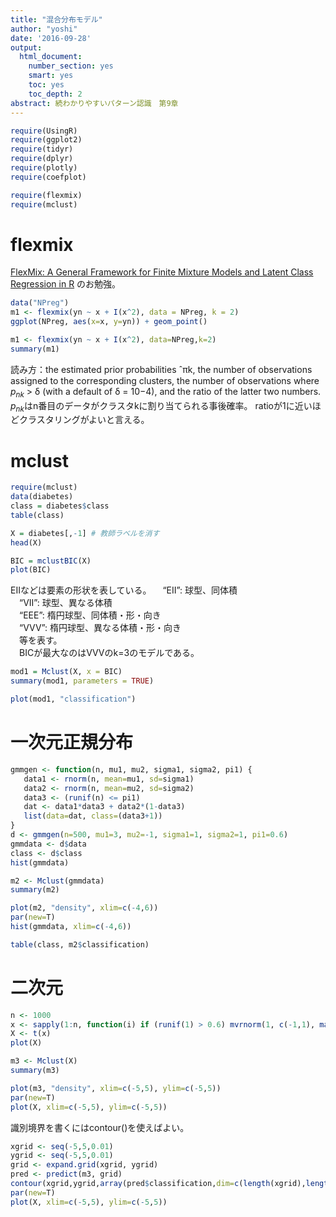 ```yaml
---
title: "混合分布モデル"
author: "yoshi"
date: '2016-09-28'
output:
  html_document:
    number_section: yes
    smart: yes
    toc: yes
    toc_depth: 2
abstract: 続わかりやすいパターン認識　第9章
---
```

```r
require(UsingR)
require(ggplot2)
require(tidyr)
require(dplyr)
require(plotly)
require(coefplot)
```
```r
require(flexmix)
require(mclust)
```

# flexmix  
[FlexMix: A General Framework for Finite Mixture
Models and Latent Class Regression in R](https://cran.r-project.org/web/packages/flexmix/vignettes/flexmix-intro.pdf)
のお勉強。
```r
data("NPreg")
m1 <- flexmix(yn ~ x + I(x^2), data = NPreg, k = 2)
ggplot(NPreg, aes(x=x, y=yn)) + geom_point()
```

```r
m1 <- flexmix(yn ~ x + I(x^2), data=NPreg,k=2)
summary(m1)
```
読み方：the estimated prior probabilities ˆπk, the number of observations assigned to the corresponding
clusters, the number of observations where $p_{nk}$ > δ (with a default of δ = 10−4),
and the ratio of the latter two numbers. $p_{nk}$はn番目のデータがクラスタkに割り当てられる事後確率。
ratioが1に近いほどクラスタリングがよいと言える。

# mclust   
```r
require(mclust)
data(diabetes)
class = diabetes$class
table(class)
```

```r
X = diabetes[,-1] # 教師ラベルを消す
head(X)
```
```r
BIC = mclustBIC(X)
plot(BIC)
```

EIIなどは要素の形状を表している。
　"EII":	球型、同体積   
　"VII": 球型、異なる体積  
　"EEE":	楕円球型、同体積・形・向き  
　"VVV":	楕円球型、異なる体積・形・向き  
　等を表す。  
　BICが最大なのはVVVのk=3のモデルである。
　
```r
mod1 = Mclust(X, x = BIC)
summary(mod1, parameters = TRUE)
```
```r
plot(mod1, "classification")
```

# 一次元正規分布 
```r
gmmgen <- function(n, mu1, mu2, sigma1, sigma2, pi1) {
   data1 <- rnorm(n, mean=mu1, sd=sigma1)
   data2 <- rnorm(n, mean=mu2, sd=sigma2)
   data3 <- (runif(n) <= pi1) 
   dat <- data1*data3 + data2*(1-data3) 
   list(data=dat, class=(data3+1))
}
d <- gmmgen(n=500, mu1=3, mu2=-1, sigma1=1, sigma2=1, pi1=0.6)
gmmdata <- d$data
class <- d$class
hist(gmmdata)
```
```r
m2 <- Mclust(gmmdata)
summary(m2)
```

```r
plot(m2, "density", xlim=c(-4,6))
par(new=T)
hist(gmmdata, xlim=c(-4,6))
```
```r
table(class, m2$classification)
```
# 二次元  
```r
n <- 1000
x <- sapply(1:n, function(i) if (runif(1) > 0.6) mvrnorm(1, c(-1,1), matrix(c(1, 0.5, 0.5, 1), 2)) else mvrnorm(1, c(1,-1), matrix(c(1, 0.7, 0.7, 1), 2)))
X <- t(x)
plot(X)
```
```r
m3 <- Mclust(X)
summary(m3)
```

```r
plot(m3, "density", xlim=c(-5,5), ylim=c(-5,5))
par(new=T)
plot(X, xlim=c(-5,5), ylim=c(-5,5))
```
識別境界を書くにはcontour()を使えばよい。
```r
xgrid <- seq(-5,5,0.01)
ygrid <- seq(-5,5,0.01)
grid <- expand.grid(xgrid, ygrid)
pred <- predict(m3, grid)
contour(xgrid,ygrid,array(pred$classification,dim=c(length(xgrid),length(ygrid))), xlim=c(-5,5), ylim=c(-5,5), drawlabels=F, col = "blue")
par(new=T)
plot(X, xlim=c(-5,5), ylim=c(-5,5))
```

